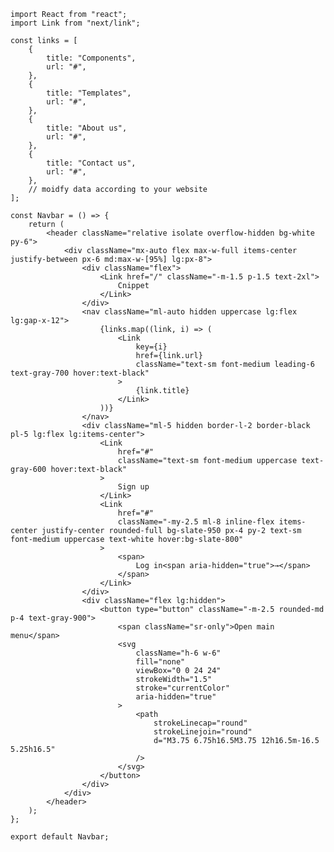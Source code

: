 ```tsx
import React from "react";
import Link from "next/link";

const links = [
    {
        title: "Components",
        url: "#",
    },
    {
        title: "Templates",
        url: "#",
    },
    {
        title: "About us",
        url: "#",
    },
    {
        title: "Contact us",
        url: "#",
    },
    // moidfy data according to your website
];

const Navbar = () => {
    return (
        <header className="relative isolate overflow-hidden bg-white py-6">
            <div className="mx-auto flex max-w-full items-center justify-between px-6 md:max-w-[95%] lg:px-8">
                <div className="flex">
                    <Link href="/" className="-m-1.5 p-1.5 text-2xl">
                        Cnippet
                    </Link>
                </div>
                <nav className="ml-auto hidden uppercase lg:flex lg:gap-x-12">
                    {links.map((link, i) => (
                        <Link
                            key={i}
                            href={link.url}
                            className="text-sm font-medium leading-6 text-gray-700 hover:text-black"
                        >
                            {link.title}
                        </Link>
                    ))}
                </nav>
                <div className="ml-5 hidden border-l-2 border-black pl-5 lg:flex lg:items-center">
                    <Link
                        href="#"
                        className="text-sm font-medium uppercase text-gray-600 hover:text-black"
                    >
                        Sign up
                    </Link>
                    <Link
                        href="#"
                        className="-my-2.5 ml-8 inline-flex items-center justify-center rounded-full bg-slate-950 px-4 py-2 text-sm font-medium uppercase text-white hover:bg-slate-800"
                    >
                        <span>
                            Log in<span aria-hidden="true">→</span>
                        </span>
                    </Link>
                </div>
                <div className="flex lg:hidden">
                    <button type="button" className="-m-2.5 rounded-md p-4 text-gray-900">
                        <span className="sr-only">Open main menu</span>
                        <svg
                            className="h-6 w-6"
                            fill="none"
                            viewBox="0 0 24 24"
                            strokeWidth="1.5"
                            stroke="currentColor"
                            aria-hidden="true"
                        >
                            <path
                                strokeLinecap="round"
                                strokeLinejoin="round"
                                d="M3.75 6.75h16.5M3.75 12h16.5m-16.5 5.25h16.5"
                            />
                        </svg>
                    </button>
                </div>
            </div>
        </header>
    );
};

export default Navbar;
```